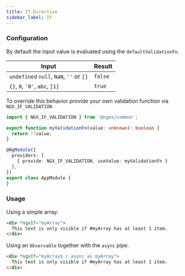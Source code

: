 ```yaml
---
title: If-Directive
sidebar_label: If
---
```


### Configuration

By default the input value is evaluated using the `defaultValidationFn`.

| Input                 |     Result
| -------------         | -----------
| `undefined` `null`, `NaN`, `''` or `[]` | `false`
| `{}`, `0`, `'0'`, `abc`, `[1]`          | `true`

To override this behavior provide your own validation function via `NGX_IF_VALIDATION`

```ts
import { NGX_IF_VALIDATION } from '@ngex/common';

export function myValidationFn(value: unknown): boolean {
  return !!value;
}

@NgModule({
  providers: [
    { provide: NGX_IF_VALIDATION, useValue: myValidationFn }
  ],
})
export class AppModule {
}
```

### Usage

Using a simple array.
```html
<div *ngxIf="myArray">
  This text is only visible if #myArray has at least 1 item.
</div>
```

Using an `Observable` together with the `async` pipe.

```html
<div *ngxIf="myArray$ | async as myArray">
  This text is only visible if #myArray has at least 1 item.
</div>
```
